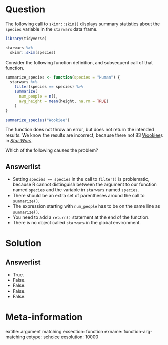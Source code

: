 Question
========

The following call to `skimr::skim()` displays summary statistics about the `species` variable in the `starwars` data frame. 

```r
library(tidyverse)

starwars %>%
  skimr::skim(species)
```

Consider the following function definition, and subsequent call of that function. 

```r
summarize_species <- function(species = "Human") {
  starwars %>%
    filter(species == species) %>%
    summarize(
      num_people = n(),
      avg_height = mean(height, na.rm = TRUE)
    )
}

summarize_species("Wookiee")
```

The function does not throw an error, but does not return the intended results. 
We know the results are incorrect, because there not 83 [Wookiee](https://en.wikipedia.org/wiki/Wookiee)s in [*Star Wars*](https://en.wikipedia.org/wiki/Star_Wars). 

Which of the following causes the problem?  

Answerlist
----------
* Setting `species == species` in the call to `filter()` is problematic, because R cannot distinguish between the argument to our function named `species` and the variable in `starwars` named `species`. 
* There should be an extra set of parentheses around the call to `summarize()`. 
* The expression starting with `num_people` has to be on the same line as `summarize()`.
* You need to add a `return()` statement at the end of the function.
* There is no object called `starwars` in the global environment. 


Solution
========

Answerlist
----------
* True.
* False.
* False.
* False.
* False.

Meta-information
================
extitle: argument matching
exsection: function
exname: function-arg-matching
extype: schoice
exsolution: 10000
